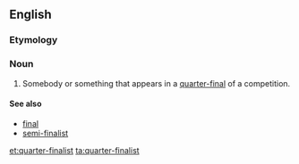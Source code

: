 ==English==

===Etymology===
{{prefix|quarter|finalist|lang=en}}

===Noun===
{{en-noun}}

# Somebody or something that appears in a [[quarter-final]] of a competition.

====See also====
*[[final]]
*[[semi-finalist]]

[[et:quarter-finalist]]
[[ta:quarter-finalist]]